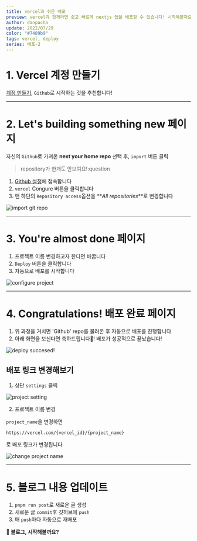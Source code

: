 ```yaml
---
title: vercel과 쉬운 배포
preview: vercel과 함께라면 쉽고 빠르게 nextjs 앱을 배포할 수 있습니다! 시작해볼까요?
author: danpacho
update: 2022/07/29
color: "#7489b9"
tags: vercel, deploy
series: 배포-2
---
```


# 1. Vercel 계정 만들기

[계정 만들기](https://vercel.com/login), `Github`로 시작하는 것을 추천합니다!

---

# 2. Let's building something new 페이지

자신의 `Github`로 가져온 **next your home repo** 선택 후, `import` 버튼 클릭

> repository가 한개도 안보여요!:question

1. [Github 설정](https://github.com/settings/installations)에 접속합니다
2. `vercel` Congure 버튼을 클릭합니다
3. 맨 하단의 `Repository access`옵션을 **_All repositories_**로 변경합니다

![import git repo](/Deploy/1.png)

---

# 3. You're almost done 페이지

1. 프로젝트 이름 변경하고자 한다면 바꿉니다
2. `Deploy` 버튼을 클릭합니다
3. 자동으로 배포를 시작합니다

![configure project](/Deploy/2.png)

---

# 4. Congratulations! 배포 완료 페이지

1. 위 과정을 거치면 'Github' repo를 불러온 후 자동으로 배포를 진행합니다
2. 아래 화면을 보신다면 축하드립니다🥳! 배포가 성공적으로 끝났습니다!

![deploy succesed!](/Deploy/3.png)

## 배포 링크 변경해보기

1. 상단 `settings` 클릭

![project setting](/Deploy/4.png)

2. 프로젝트 이름 변경

`project_name`을 변경하면

`https://vercel.com/{vercel_id}/{project_name}`

로 배포 링크가 변경됩니다

![change project name](/Deploy/5.png)

---

# 5. 블로그 내용 업데이트

1. `pnpm run post`로 새로운 글 생성
2. 새로운 글 `commit`후 깃허브에 `push`
3. 매 `push`마다 자동으로 재배포

**🥳 블로그, 시작해볼까요?**
